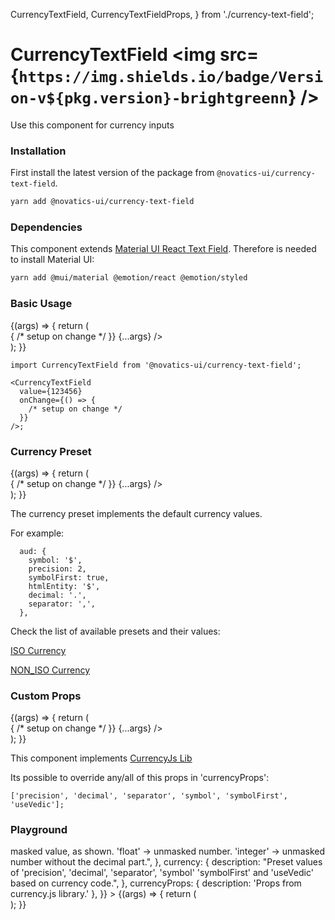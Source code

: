   CurrencyTextField,
  CurrencyTextFieldProps,
} from './currency-text-field';

<Meta title="Currency Textfield" component={CurrencyTextField} />

# CurrencyTextField <img src={`https://img.shields.io/badge/Version-v${pkg.version}-brightgreenn`} />

Use this component for currency inputs

### Installation

First install the latest version of the package from `@novatics-ui/currency-text-field`.

```bash
yarn add @novatics-ui/currency-text-field
```

### Dependencies

This component extends [Material UI React Text Field](https://mui.com/material-ui/react-text-field). Therefore is needed to install Material UI:

```bash
yarn add @mui/material @emotion/react @emotion/styled
```

### Basic Usage

<Canvas>
  <Story name="Basic Usage">
    {(args) => {
      return (
        <div style={{ display: 'flex', flexDirection: 'row' }}>
          <CurrencyTextField
            value={123456}
            onChange={() => {
              /* setup on change */
            }}
            {...args}
          />
        </div>
      );
    }}
  </Story>
</Canvas>

```tsx
import CurrencyTextField from '@novatics-ui/currency-text-field';

<CurrencyTextField
  value={123456}
  onChange={() => {
    /* setup on change */
  }}
/>;
```

### Currency Preset

<Canvas>
  <Story name="Currency Preset">
    {(args) => {
      return (
        <div style={{ display: 'flex', flexDirection: 'row' }}>
          <CurrencyTextField
            value={123456}
            currency="aud"
            onChange={() => {
              /* setup on change */
            }}
            {...args}
          />
        </div>
      );
    }}
  </Story>
</Canvas>


The currency preset implements the default currency values.

For example:

```tsx
  aud: {
    symbol: '$',
    precision: 2,
    symbolFirst: true,
    htmlEntity: '$',
    decimal: '.',
    separator: ',',
  },
```

Check the list of available presets and their values:

[ISO Currency](https://github.com/Novatics/novatics-ui/blob/dojo/NUI-15-masked-inputs/packages/currency-text-field/src/currency/currency_iso.ts)

[NON_ISO Currency](https://github.com/Novatics/novatics-ui/blob/dojo/NUI-15-masked-inputs/packages/currency-text-field/src/currency/currency_non_iso.ts)

### Custom Props

<Canvas>
  <Story name="Custom Props">
    {(args) => {
      return (
        <div style={{ display: 'flex', flexDirection: 'row' }}>
          <CurrencyTextField
            value={1234567}
            currency="aud"
            currencyProps={{
              decimal: '_',
              precision: 3,
              separator: '-',
              symbol: '(^.^)',
              symbolFirst: false,
            }}
            onChange={() => {
              /* setup on change */
            }}
            {...args}
          />
        </div>
      );
    }}
  </Story>
</Canvas>

This component implements [CurrencyJs Lib](https://currency.js.org/)

Its possible to override any/all of this props in 'currencyProps':

```tsx
['precision', 'decimal', 'separator', 'symbol', 'symbolFirst', 'useVedic'];
```


### Playground

<Canvas>
  <Story
    name="Playground"
    argTypes={{
      onChange: { description: "Input's onChange method." },
      value: { description: "Input's initial value." },
      outputFormat: {
        description:
          "Format type returned on onChange Method. 'string' -> masked value, as shown. 'float' -> unmasked number. 'integer' -> unmasked number without the decimal part.",
      },
      currency: {
        description:
          "Preset values of 'precision', 'decimal', 'separator', 'symbol'  'symbolFirst' and 'useVedic' based on currency code.",
      },
      currencyProps: { description: 'Props from currency.js library.' },
    }}
  >
    {(args) => {
      return (
        <div style={{ display: 'flex', flexDirection: 'row' }}>
          <CurrencyTextField {...args} />
        </div>
      );
    }}
  </Story>
</Canvas>

<ArgsTable story="Playground" />

